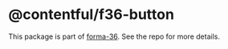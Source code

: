 # @contentful/f36-button

This package is part of [forma-36](https://github.com/contentful/forma-36). See the repo for more details.

